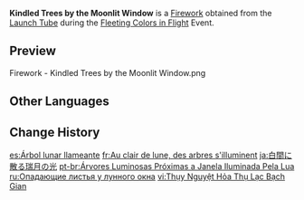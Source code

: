 {{Item Infobox
|id           = 223006
|image        = Item Kindled Trees by the Moonlit Window.png
|type         = Fireworks
|quality      = 3
|effect       = Color: Standard Model<br>Size: ×1.0<br>Height: 14<br>Spread: ×1.0
|description  = After being released, these fireworks rain down flames like willow leaves and branches. It is said that the very edges of these flames can touch the window frames of the tallest buildings, granting a most unique viewing experience.
|source1      = [[Fleeting Colors in Flight]] Event: [[Launch Tube]]
|source2      = {{Sold By|Kindled Trees by the Moonlit Window}}
}}
'''Kindled Trees by the Moonlit Window''' is a [[Firework]] obtained from the [[Launch Tube]] during the [[Fleeting Colors in Flight]] Event.

==Preview==
<gallery>
Firework - Kindled Trees by the Moonlit Window.png
</gallery>

==Other Languages==
{{Other Languages
|en      = Kindled Trees by the Moonlit Window
|zhs     = 瑞月火树落白间
|zhs_rm  = Ruì Yuè Huǒ Shù Luò Bái Jiān
|zht     = 瑞月火樹落白間
|zht_rm  = Ruì Yuè Huǒ Shù Luò Bái Jiān
|zh_tl   = Auspicious Moon and Fire Tree, Light Falling on the Window
|zh_note = {{zh|s=火树|t=火樹|rm=Huǒ Shù|tl=Fire Tree}} refers to a tree decorated with many lanterns.
|ja      = 白間に散る瑞月の光
|ja_rm   = Hakkan ni Chiru Zuigetsu no Hikari{{Assumed}}
|ja_tl   = Scattered In the Luckly Moon's Light
|ko      = 창가에 내려앉은 빛살
|ko_rm   = Changgae Naeryeoanjeun Bitssal
|ko_tl   = Light Falling on the Window
|es      = Árbol lunar llameante
|es_tl   = Flaming Moon Tree
|fr      = Au clair de lune, des arbres s'illuminent
|fr_tl   = By the Moonlight, Trees Are Illuminating
|ru      = Опадающие листья у лунного окна
|ru_tl   = Falling Leaves by the Moonlit Window
|th      = ต้นไม้เปลวไฟใต้หน้าต่างแห่งแสงจันทรา
|th_rm   = 
|th_tl   = 
|vi      = Thụy Nguyệt Hỏa Thụ Lạc Bạch Gian
|vi_tl   = 
|de      = Bunte Flammen tanzen im reinen Mondschein
|de_tl   = Colorful Flames Dance in Pure Moonlight
|id      = Kindled Trees by the Moonlit Window
|pt      = Árvores sob o Luar
|pt_tl   = 
|tr      = Mehtapla Aydınlanan Ağaçlar
|tr_tl   = 
|it      = Al chiaro di luna s'illuminano gli alberi
|it_tl   = 
}}

==Change History==
{{Change History|2.4}}

[[es:Árbol lunar llameante]]
[[fr:Au clair de lune, des arbres s'illuminent]]
[[ja:白間に散る瑞月の光]]
[[pt-br:Árvores Luminosas Próximas a Janela Iluminada Pela Lua]]
[[ru:Опадающие листья у лунного окна]]
[[vi:Thụy Nguyệt Hỏa Thụ Lạc Bạch Gian]]